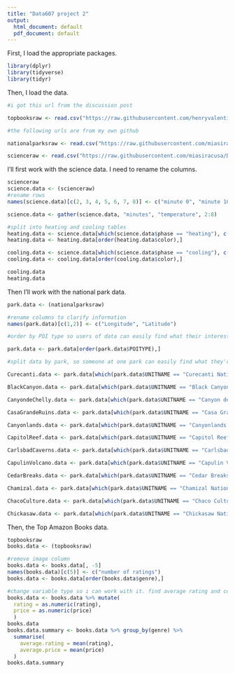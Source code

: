 ```yaml
---
title: "Data607 project 2"
output:
  html_document: default
  pdf_document: default
---
```

First, I load the appropriate packages.
```r
library(dplyr)
library(tidyverse)
library(tidyr)
```

Then, I load the data.
```r
#i got this url from the discussion post

topbooksraw <- read.csv("https://raw.githubusercontent.com/henryvalentine/MSDS2019/master/Classes/DATA%20607/Projects/Project2/topBooks.csv", na.strings = "")

#the following urls are from my own github

nationalparksraw <- read.csv("https://raw.githubusercontent.com/miasiracusa/Data607/master/project2/NPS__Points_of_Interest_POIs.csv", na.strings = "")

scienceraw <- read.csv("https://raw.githubusercontent.com/miasiracusa/Data607/master/project2/color%20and%20heat%20absorbtion%20-%20Sheet1.csv", na.strings = "")

```

I'll first work with the science data. I need to rename the columns.
``` r
scienceraw
science.data <- (scienceraw)
#rename rows
names(science.data)[c(2, 3, 4, 5, 6, 7, 8)] <- c("minute 0", "minute 10", "minute 20", "minute 30", "minute 40", "minute 50", "minute 60")

science.data <- gather(science.data, "minutes", "temperature", 2:8)

#split into heating and cooling tables
heating.data <- science.data[which(science.data$phase == "heating"), c("color","phase","minutes", "temperature")]
heating.data <- heating.data[order(heating.data$color),]

cooling.data <- science.data[which(science.data$phase == "cooling"), c("color","phase","minutes", "temperature")]
cooling.data <- cooling.data[order(cooling.data$color),]

cooling.data
heating.data
```

Then I'll work with the national park data.
``` r
park.data <- (nationalparksraw)

#rename columns to clarify information
names(park.data)[c(1,2)] <- c("Longitude", "Latitude")

#order by POI type so users of data can easily find what their interested in/compare locations of everything easily

park.data <- park.data[order(park.data$POITYPE),]

#split data by park, so someone at one park can easily find what they're looking for and not need to look thrugh irrelevant data, I also left out irrelevant information

Curecanti.data <- park.data[which(park.data$UNITNAME == "Curecanti National Recreation Area"), c("UNITNAME", "POINAME","POITYPE", "Longitude", "Latitude")]

BlackCanyon.data <- park.data[which(park.data$UNITNAME == "Black Canyon of the Gunnison National Park"), c("UNITNAME", "POINAME","POITYPE", "Longitude", "Latitude")]

CanyondeChelly.data <- park.data[which(park.data$UNITNAME == "Canyon de Chelly National Monument"), c("UNITNAME", "POINAME","POITYPE", "Longitude", "Latitude")]

CasaGrandeRuins.data <- park.data[which(park.data$UNITNAME == "Casa Grande Ruins National Monument"), c("UNITNAME", "POINAME","POITYPE", "Longitude", "Latitude")]

Canyonlands.data <- park.data[which(park.data$UNITNAME == "Canyonlands National Park"), c("UNITNAME", "POINAME","POITYPE", "Longitude", "Latitude")]

CapitolReef.data <- park.data[which(park.data$UNITNAME == "Capitol Reef National Park"), c("UNITNAME", "POINAME","POITYPE", "Longitude", "Latitude")]

CarlsbadCaverns.data <- park.data[which(park.data$UNITNAME == "Carlsbad Caverns National Park"), c("UNITNAME", "POINAME","POITYPE", "Longitude", "Latitude")]

CapulinVolcano.data <- park.data[which(park.data$UNITNAME == "Capulin Volcano National Monument"), c("UNITNAME", "POINAME","POITYPE", "Longitude", "Latitude")]

CedarBreaks.data <- park.data[which(park.data$UNITNAME == "Cedar Breaks National Monument"), c("UNITNAME", "POINAME","POITYPE", "Longitude", "Latitude")]

Chamizal.data <- park.data[which(park.data$UNITNAME == "Chamizal National Memorial"), c("UNITNAME", "POINAME","POITYPE", "Longitude", "Latitude")]

ChacoCulture.data <- park.data[which(park.data$UNITNAME == "Chaco Culture National Historical Park"), c("UNITNAME", "POINAME","POITYPE", "Longitude", "Latitude")]

Chickasaw.data <- park.data[which(park.data$UNITNAME == "Chickasaw National Recreation Area"), c("UNITNAME", "POINAME","POITYPE", "Longitude", "Latitude")]

```


Then, the Top Amazon Books data.
```r

topbooksraw 
books.data <- (topbooksraw)

#remove image column
books.data <- books.data[, -5]
names(books.data)[c(5)] <- c("number of ratings")
books.data <- books.data[order(books.data$genre),]

#change variable type so i can work with it. find average rating and cost for each genre
books.data <- books.data %>% mutate(
  rating = as.numeric(rating),
  price = as.numeric(price)
  )
books.data
books.data.summary <- books.data %>% group_by(genre) %>%
  summarise(
    average.rating = mean(rating),
    average.price = mean(price)
  )
books.data.summary
```


